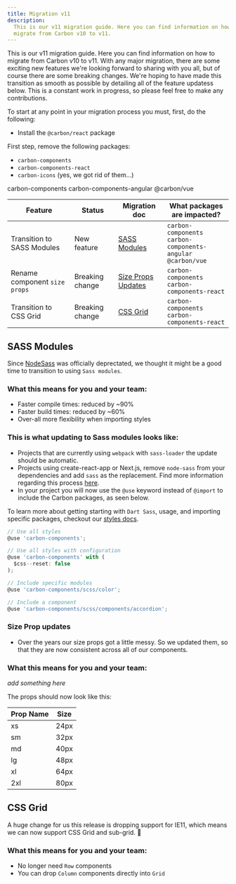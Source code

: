 ```yaml
---
title: Migration v11
description:
  This is our v11 migration guide. Here you can find information on how to
  migrate from Carbon v10 to v11.
---
```



<PageDescription>

This is our v11 migration guide. Here you can find information on how to migrate
from Carbon v10 to v11. With any major migration, there are some exciting new
features we're looking forward to sharing with you all, but of course there are
some breaking changes. We're hoping to have made this transition as smooth as
possible by detailing all of the feature updatess below. This is a constant work
in progress, so please feel free to make any contributions.

</PageDescription>

To start at any point in your migration process you must, first, do the
following:

- Install the `@carbon/react` package

First step, remove the following packages:

- `carbon-components`
- `carbon-components-react`
- `carbon-icons` (yes, we got rid of them...)

carbon-components carbon-components-angular @carbon/vue

| Feature                       | Status                                 | Migration doc                             | What packages are impacted?                                             |
| ----------------------------- | -------------------------------------- | ----------------------------------------- | ----------------------------------------------------------------------- |
| Transition to SASS Modules    | <Tag type="cyan">New feature</Tag>     | [SASS Modules](#sass-modules)             | `carbon-components`<br />`carbon-components-angular`<br />`@carbon/vue` |
| Rename component `size props` | <Tag type="cyan">Breaking change</Tag> | [Size Props Updates](#size-props-updates) | `carbon-components`<br />`carbon-components-react`                      |
| Transition to CSS Grid        | <Tag type="cyan">Breaking change</Tag> | [CSS Grid](#css-grid)                     | `carbon-components`<br />`carbon-components-react`                      |

## SASS Modules

Since [NodeSass](https://sass-lang.com/blog/libsass-is-deprecated) was
officially deprectated, we thought it might be a good time to transition to
using `Sass modules`.

### What this means for you and your team:

- Faster compile times: reduced by ~90%
- Faster build times: reduced by ~60%
- Over-all more flexibility when importing styles

### This is what updating to Sass modules looks like:

- Projects that are currently using `webpack` with `sass-loader` the update
  should be automatic.
- Projects using create-react-app or Next.js, remove `node-sass` from your
  dependencies and add `sass` as the replacement. Find more information
  regarding this process
  [here](https://sass-lang.com/blog/libsass-is-deprecated#how-do-i-migrate).
- In your project you will now use the `@use` keyword instead of `@import` to
  include the Carbon packages, as seen below.

To learn more about getting starting with `Dart Sass`, usage, and importing
specific packages, checkout our
[styles docs](https://github.com/carbon-design-system/carbon/tree/main/packages/styles).

```jsx
// Use all styles
@use 'carbon-components';

// Use all styles with configuration
@use 'carbon-components' with (
  $css--reset: false
);

// Include specific modules
@use 'carbon-components/scss/color';

// Include a component
@use 'carbon-components/scss/components/accordion';
```

### Size Prop updates

- Over the years our size props got a little messy. So we updated them, so that
  they are now consistent across all of our components.

### What this means for you and your team:

_add something here_

The props should now look like this:

| Prop Name | Size |
| --------- | ---- |
| xs        | 24px |
| sm        | 32px |
| md        | 40px |
| lg        | 48px |
| xl        | 64px |
| 2xl       | 80px |

## CSS Grid

A huge change for us this release is dropping support for IE11, which means we
can now support CSS Grid and sub-grid. 🎉

### What this means for you and your team:

- No longer need `Row` components
- You can drop `Column` components directly into `Grid`
